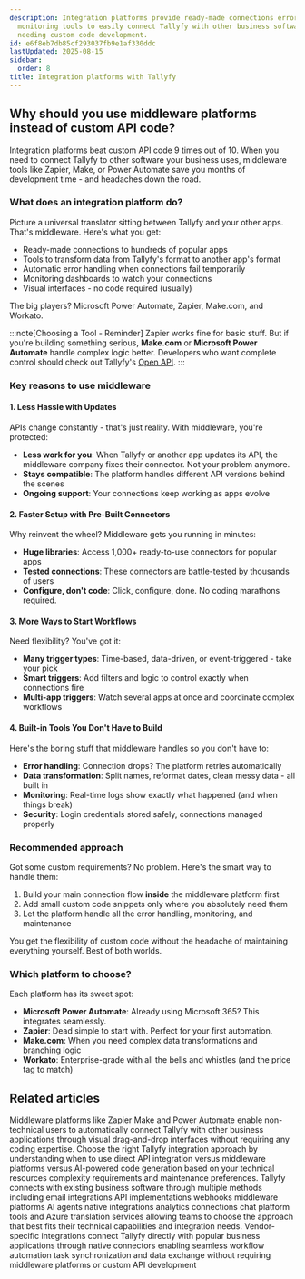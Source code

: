 ```yaml
---
description: Integration platforms provide ready-made connections error handling and
  monitoring tools to easily connect Tallyfy with other business software without
  needing custom code development.
id: e6f8eb7db85cf293037fb9e1af330ddc
lastUpdated: 2025-08-15
sidebar:
  order: 8
title: Integration platforms with Tallyfy
---
```


## Why should you use middleware platforms instead of custom API code?

Integration platforms beat custom API code 9 times out of 10. When you need to connect Tallyfy to other software your business uses, middleware tools like Zapier, Make, or Power Automate save you months of development time - and headaches down the road.

### What does an integration platform do?

Picture a universal translator sitting between Tallyfy and your other apps. That's middleware. Here's what you get:

- Ready-made connections to hundreds of popular apps
- Tools to transform data from Tallyfy's format to another app's format
- Automatic error handling when connections fail temporarily
- Monitoring dashboards to watch your connections
- Visual interfaces - no code required (usually)

The big players? Microsoft Power Automate, Zapier, Make.com, and Workato.

:::note[Choosing a Tool - Reminder]
Zapier works fine for basic stuff. But if you're building something serious, **Make.com** or **Microsoft Power Automate** handle complex logic better. Developers who want complete control should check out Tallyfy's [Open API](/products/pro/integrations/open-api/).
:::

### Key reasons to use middleware

#### 1. Less Hassle with Updates

APIs change constantly - that's just reality. With middleware, you're protected:

- **Less work for you**: When Tallyfy or another app updates its API, the middleware company fixes their connector. Not your problem anymore.
- **Stays compatible**: The platform handles different API versions behind the scenes
- **Ongoing support**: Your connections keep working as apps evolve

#### 2. Faster Setup with Pre-Built Connectors

Why reinvent the wheel? Middleware gets you running in minutes:

- **Huge libraries**: Access 1,000+ ready-to-use connectors for popular apps
- **Tested connections**: These connectors are battle-tested by thousands of users
- **Configure, don't code**: Click, configure, done. No coding marathons required.

#### 3. More Ways to Start Workflows

Need flexibility? You've got it:

- **Many trigger types**: Time-based, data-driven, or event-triggered - take your pick
- **Smart triggers**: Add filters and logic to control exactly when connections fire
- **Multi-app triggers**: Watch several apps at once and coordinate complex workflows

#### 4. Built-in Tools You Don't Have to Build

Here's the boring stuff that middleware handles so you don't have to:

- **Error handling**: Connection drops? The platform retries automatically
- **Data transformation**: Split names, reformat dates, clean messy data - all built in
- **Monitoring**: Real-time logs show exactly what happened (and when things break)
- **Security**: Login credentials stored safely, connections managed properly

### Recommended approach

Got some custom requirements? No problem. Here's the smart way to handle them:

1. Build your main connection flow **inside** the middleware platform first
2. Add small custom code snippets only where you absolutely need them
3. Let the platform handle all the error handling, monitoring, and maintenance

You get the flexibility of custom code without the headache of maintaining everything yourself. Best of both worlds.

<lite-vimeo videoid="349793950"></lite-vimeo>

### Which platform to choose?

Each platform has its sweet spot:

- **Microsoft Power Automate**: Already using Microsoft 365? This integrates seamlessly.
- **Zapier**: Dead simple to start with. Perfect for your first automation.
- **Make.com**: When you need complex data transformations and branching logic
- **Workato**: Enterprise-grade with all the bells and whistles (and the price tag to match)


## Related articles
<CardGrid>
<LinkTitleCard header="<b>Integrations > Middleware</b>" href="/products/pro/integrations/middleware/" > Middleware platforms like Zapier Make and Power Automate enable non-technical users to automatically connect Tallyfy with other business applications through visual drag-and-drop interfaces without requiring any coding expertise. </LinkTitleCard>
<LinkTitleCard header="<b>Integrations > Choosing the right integration approach</b>" href="/products/pro/integrations/choosing-integration-approach/" > Choose the right Tallyfy integration approach by understanding when to use direct API integration versus middleware platforms versus AI-powered code generation based on your technical resources complexity requirements and maintenance preferences. </LinkTitleCard>
<LinkTitleCard header="<b>Pro > Integrations</b>" href="/products/pro/integrations/" > Tallyfy connects with existing business software through multiple methods including email integrations API implementations webhooks middleware platforms AI agents native integrations analytics connections chat platform tools and Azure translation services allowing teams to choose the approach that best fits their technical capabilities and integration needs. </LinkTitleCard>
<LinkTitleCard header="<b>Integrations > Vendor integrations</b>" href="/products/pro/integrations/vendors/" > Vendor-specific integrations connect Tallyfy directly with popular business applications through native connectors enabling seamless workflow automation task synchronization and data exchange without requiring middleware platforms or custom API development </LinkTitleCard>
</CardGrid>